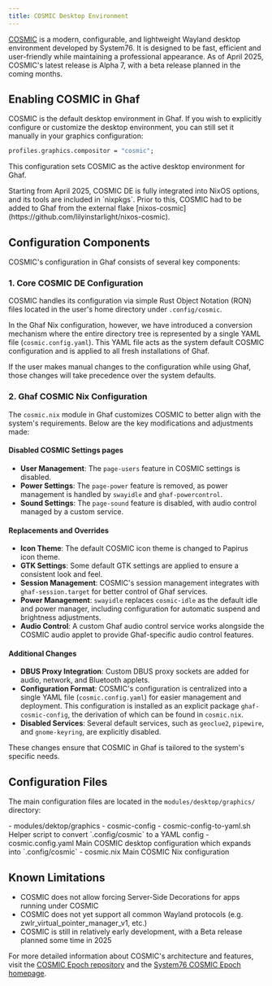 ```yaml
---
title: COSMIC Desktop Environment
---
```


[COSMIC](https://github.com/pop-os/cosmic-epoch) is a modern, configurable, and lightweight Wayland desktop environment developed by System76. It is designed to be fast, efficient and user-friendly while maintaining a professional appearance.
As of April 2025, COSMIC's latest release is Alpha 7, with a beta release planned in the coming months.

## Enabling COSMIC in Ghaf

COSMIC is the default desktop environment in Ghaf.
If you wish to explicitly configure or customize the desktop environment, you can still set it manually in your graphics configuration:

```nix
profiles.graphics.compositor = "cosmic";
```

This configuration sets COSMIC as the active desktop environment for Ghaf.


<Aside>
  Starting from April 2025, COSMIC DE is fully integrated into NixOS options,
  and its tools are included in `nixpkgs`. Prior to this, COSMIC had to be added
  to Ghaf from the external flake
  [nixos-cosmic](https://github.com/lilyinstarlight/nixos-cosmic).
</Aside>

## Configuration Components

COSMIC's configuration in Ghaf consists of several key components:

### 1. Core COSMIC DE Configuration

COSMIC handles its configuration via simple Rust Object Notation (RON) files located in the user's home directory under `.config/cosmic`.

In the Ghaf Nix configuration, however, we have introduced a conversion mechanism where the entire directory tree is represented by a single YAML file (`cosmic.config.yaml`). This YAML file acts as the system default COSMIC configuration and is applied to all fresh installations of Ghaf.

If the user makes manual changes to the configuration while using Ghaf, those changes will take precedence over the system defaults.

### 2. Ghaf COSMIC Nix Configuration

The `cosmic.nix` module in Ghaf customizes COSMIC to better align with the system's requirements. Below are the key modifications and adjustments made:

#### Disabled COSMIC Settings pages

- **User Management**: The `page-users` feature in COSMIC settings is disabled.
- **Power Settings**: The `page-power` feature is removed, as power management is handled by `swayidle` and `ghaf-powercontrol`.
- **Sound Settings**: The `page-sound` feature is disabled, with audio control managed by a custom service.

#### Replacements and Overrides

- **Icon Theme**: The default COSMIC icon theme is changed to Papirus icon theme.
- **GTK Settings**: Some default GTK settings are applied to ensure a consistent look and feel.
- **Session Management**: COSMIC's session management integrates with `ghaf-session.target` for better control of Ghaf services.
- **Power Management**: `swayidle` replaces `cosmic-idle` as the default idle and power manager, including configuration for automatic suspend and brightness adjustments.
- **Audio Control**: A custom Ghaf audio control service works alongside the COSMIC audio applet to provide Ghaf-specific audio control features.

#### Additional Changes

- **DBUS Proxy Integration**: Custom DBUS proxy sockets are added for audio, network, and Bluetooth applets.
- **Configuration Format**: COSMIC's configuration is centralized into a single YAML file (`cosmic.config.yaml`) for easier management and deployment. This configuration is installed as an explicit package `ghaf-cosmic-config`, the derivation of which can be found in `cosmic.nix`.
- **Disabled Services**: Several default services, such as `geoclue2`, `pipewire`, and `gnome-keyring`, are explicitly disabled.

These changes ensure that COSMIC in Ghaf is tailored to the system's specific needs.

## Configuration Files

The main configuration files are located in the `modules/desktop/graphics/` directory:


<FileTree>
  - modules/dektop/graphics - cosmic-config - cosmic-config-to-yaml.sh Helper
  script to convert `.config/cosmic` to a YAML config - cosmic.config.yaml Main
  COSMIC desktop configuration which expands into `.config/cosmic` - cosmic.nix
  Main COSMIC Nix configuration
</FileTree>

## Known Limitations

- COSMIC does not allow forcing Server-Side Decorations for apps running under COSMIC
- COSMIC does not yet support all common Wayland protocols (e.g. zwlr_virtual_pointer_manager_v1, etc.)
- COSMIC is still in relatively early development, with a Beta release planned some time in 2025

For more detailed information about COSMIC's architecture and features, visit the [COSMIC Epoch repository](https://github.com/pop-os/cosmic-epoch) and the [System76 COSMIC Epoch homepage](https://system76.com/cosmic/).
